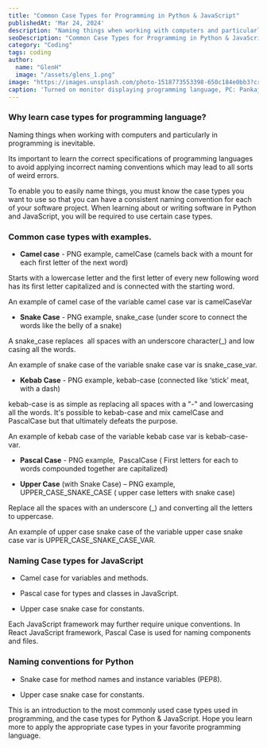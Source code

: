 ```yaml
---
title: "Common Case Types for Programming in Python & JavaScript"
publishedAt: 'Mar 24, 2024'
description: "Naming things when working with computers and particularly in programming is inevitable. This article explores the Common Case Types for Programming in Python & JavaScript"
seoDescription: "Common Case Types for Programming in Python & JavaScript"
category: "Coding"
tags: coding
author:
  name: "GlenH"
  image: "/assets/glens_1.png"
image: "https://images.unsplash.com/photo-1518773553398-650c184e0bb3?crop=entropy&cs=tinysrgb&fit=max&fm=jpg&ixid=MnwxfDB8MXxyYW5kb218MHx8fHx8fHx8MTY5MzgxNjk5NQ&ixlib=rb-4.0.3&q=80&utm_campaign=api-credit&utm_medium=referral&utm_source=unsplash_source&w=1080"
caption: 'Turned on monitor displaying programming language, PC: Pankaj Patel on Unsplash'
---
```


### Why learn case types for programming language?

Naming things when working with computers and particularly in programming is inevitable.

Its important to learn the correct specifications of programming languages to avoid applying incorrect naming conventions which may lead to all sorts of weird errors.

To enable you to easily name things, you must know the case types you want to use so that you can have a consistent naming convention for each of your software project. When learning about or writing software in Python and JavaScript, you will be required to use certain case types.

### Common case types with examples.

-  **Camel case** - PNG example, camelCase (camels back with a mount for each first letter of the next word)

Starts with a lowercase letter and the first letter of every new following word has its first letter capitalized and is connected with the starting word.

An example of camel case of the variable camel case var is camelCaseVar

- **Snake Case** - PNG example, snake_case (under score to connect the words like the belly of a snake)

A snake_case replaces  all spaces with an underscore character(_) and low casing all the words.

An example of snake case of the variable snake case var is snake_case_var.

- **Kebab Case** - PNG example, kebab-case (connected like ‘stick’ meat, with a dash)

kebab-case is as simple as replacing all spaces with a "-" and lowercasing all the words. It's possible to kebab-case and mix camelCase and PascalCase but that ultimately defeats the purpose.

An example of kebab case of the variable kebab case var is kebab-case-var.

-  **Pascal Case** - PNG example,  PascalCase ( First letters for each to words compounded together are capitalized)

-  **Upper Case** (with Snake Case) – PNG example,  UPPER_CASE_SNAKE_CASE ( upper case letters with snake case)

Replace all the spaces with an underscore (_) and converting all the letters to uppercase.

An example of upper case snake case of the variable upper case snake case var is UPPER_CASE_SNAKE_CASE_VAR.


### Naming Case types for JavaScript

- Camel case for variables and methods.

- Pascal case for types and classes in JavaScript.

- Upper case snake case for constants.

Each JavaScript framework may further require unique conventions. In React JavaScript framework, Pascal Case is used for naming components and files.

### Naming conventions for Python

- Snake case for method names and instance variables (PEP8).

- Upper case snake case for constants.

This is an introduction to the most commonly used case types used in programming, and the case types for Python & JavaScript. Hope you learn more to apply the appropriate case types in your favorite programming language.